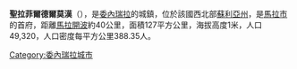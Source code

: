 '''聖拉菲爾德爾莫漢'''（{{lang-es|San Rafael de El Moján}}），是[[委內瑞拉|委內瑞拉]]的城鎮，位於該國西北部[[蘇利亞州|蘇利亞州]]，是[[馬拉市|馬拉市]]的首府，距離[[馬拉開波|馬拉開波]]約40公里，面積127平方公里，海拔高度1米，人口49,320，人口密度每平方公里388.35人。

{{coord|10|58|N|71|44|W|display=title|region:VE_type:city_source:GNS-enwiki}}

{{Venezuela-geo-stub}}
[[Category:委內瑞拉城市|Category:委內瑞拉城市]]